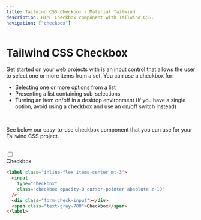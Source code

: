 ```yaml
---
title: Tailwind CSS Checkbox - Material Tailwind
description: HTML Checkbox component with Tailwind CSS.
navigation: ["checkbox"]
---
```


# Tailwind CSS Checkbox

Get started on your web projects with is an input control that allows the user to select one or more items from a set. You can use a checkbox for:

- Selecting one or more options from a list
- Presenting a list containing sub-selections
- Turning an item on/off in a desktop environment (If you have a single option, avoid using a checkbox and use an on/off switch instead)
<br/>

See below our easy-to-use checkbox component that you can use for your Tailwind CSS project.

<br/>

<ComponentCard id="checkbox">
  <label className="inline-flex items-center mt-3">
    <input
      type="checkbox"
      className="checkbox opacity-0 cursor-pointer absolute z-10"
    />
    <div className="form-check-input"></div>
    <span className="text-gray-700">Checkbox</span>
  </label>
</ComponentCard>

```html showLineNumbers
<label class="inline-flex items-center mt-3">
  <input
    type="checkbox"
    class="checkbox opacity-0 cursor-pointer absolute z-10"
  />
  <div class="form-check-input"></div>
  <span class="text-gray-700">Checkbox</span>
</label>
```

